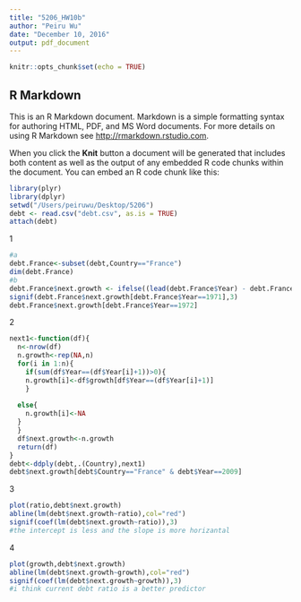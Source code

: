 ```yaml
---
title: "5206_HW10b"
author: "Peiru Wu"
date: "December 10, 2016"
output: pdf_document
---
```


```r
knitr::opts_chunk$set(echo = TRUE)
```

## R Markdown

This is an R Markdown document. Markdown is a simple formatting syntax for authoring HTML, PDF, and MS Word documents. For more details on using R Markdown see <http://rmarkdown.rstudio.com>.

When you click the **Knit** button a document will be generated that includes both content as well as the output of any embedded R code chunks within the document. You can embed an R code chunk like this:

```r
library(plyr)
library(dplyr)
setwd("/Users/peiruwu/Desktop/5206")
debt <- read.csv("debt.csv", as.is = TRUE)
attach(debt)
```
1
```r
#a
debt.France<-subset(debt,Country=="France")
dim(debt.France)
#b
debt.France$next.growth <- ifelse((lead(debt.France$Year) - debt.France$Year) ==1, lead(debt.France$growth), NA)
signif(debt.France$next.growth[debt.France$Year==1971],3)
debt.France$next.growth[debt.France$Year==1972]
```

2
```r
next1<-function(df){
  n<-nrow(df)
  n.growth<-rep(NA,n)
  for(i in 1:n){
    if(sum(df$Year==(df$Year[i]+1))>0){
    n.growth[i]<-df$growth[df$Year==(df$Year[i]+1)]
    }
  
  else{
    n.growth[i]<-NA
  }
  }
  df$next.growth<-n.growth
  return(df)
}
debt<-ddply(debt,.(Country),next1)
debt$next.growth[debt$Country=="France" & debt$Year==2009]
```

3
```r
plot(ratio,debt$next.growth)
abline(lm(debt$next.growth~ratio),col="red")
signif(coef(lm(debt$next.growth~ratio)),3)
#the intercept is less and the slope is more horizantal
```

4
```r
plot(growth,debt$next.growth)
abline(lm(debt$next.growth~growth),col="red")
signif(coef(lm(debt$next.growth~growth)),3)
#i think current debt ratio is a better predictor
```




